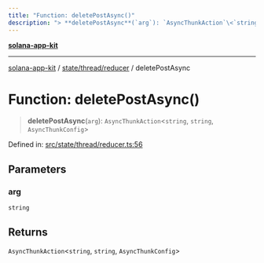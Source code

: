 ```yaml
---
title: "Function: deletePostAsync()"
description: "> **deletePostAsync**(`arg`): `AsyncThunkAction`\<`string`, `string`, `AsyncThunkConfig`\>"
---
```


[**solana-app-kit**](../../../../README.mdx)

***

[solana-app-kit](../../../../README.mdx) / [state/thread/reducer](../README.mdx) / deletePostAsync

# Function: deletePostAsync()

> **deletePostAsync**(`arg`): `AsyncThunkAction`\<`string`, `string`, `AsyncThunkConfig`\>

Defined in: [src/state/thread/reducer.ts:56](https://github.com/SendArcade/solana-social-starter/blob/b27156124ee1831d644b1af765e8d55a2885cd4f/src/state/thread/reducer.ts#L56)

## Parameters

### arg

`string`

## Returns

`AsyncThunkAction`\<`string`, `string`, `AsyncThunkConfig`\>
